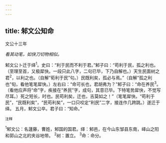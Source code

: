 ```yaml
---
---
---
```

title: 邾文公知命
---



文公十三年

*看其动笔，如快刀切物相似。*

邾文公卜迁于绎<sup>1</sup>。史曰：“利于民而不利于君。”邾子曰：“苟利于民，孤之利也。（至理至首，又极犀快。一段只此八字，二句已毕，下乃自解也。）天生民面树之君<sup>2</sup>，以利之也。（自解“荀利于民”句。）民既利矣，孤必与焉。”（自解“孤之利也”旬，看他笔笔犀快。）左右曰：“命可长也，君胡弗为？”邾子曰：“命在养民<sup>3</sup>。（看他应声将“命”字，疾接在“养民”字，成句，其意已毕。下特笔势犀快，不觉写尽耳。）死之短长，时也。民苟利矣，迁也，吉莫如之！”（笔笔犀快。“苟利于民”，“民既利矣”，“民苟利矣”，一口只咬定“利民”二字，接连作几跨跳。）遂迁于绎。
五月，邾文公卒。君子曰：“知命。”

<sup>注释</sup>

<sup>1</sup>邾文公：名蘧藤，曹姓，邾国的国君。绎：邾邑，在今山东邹县东南，峄山之阳和郭山之北的夹谷地带。
<sup>2</sup>树：置立。
<sup>3</sup>命：命分。